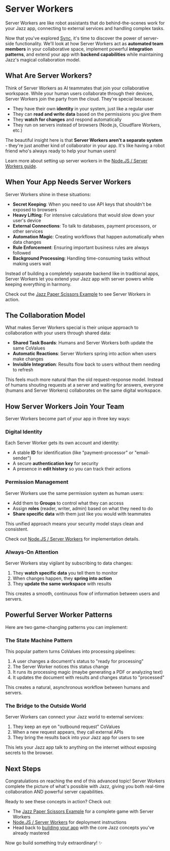 
# Server Workers

Server Workers are like robot assistants that do behind-the-scenes work for your Jazz app, connecting to external services and handling complex tasks.

Now that you've explored [Sync](/docs/building-with-jazz/sync), it's time to discover the power of server-side functionality. We'll look at how Server Workers act as **automated team members** in your collaborative space, implement powerful **integration patterns**, and extend your app with **backend capabilities** while maintaining Jazz's magical collaboration model.

## What Are Server Workers?

Think of Server Workers as AI teammates that join your collaborative workspace. While your human users collaborate through their devices, Server Workers join the party from the cloud. They're special because:

- They have their own **identity** in your system, just like a regular user
- They can **read and write data** based on the permissions you give them
- They **watch for changes** and respond automatically
- They run on servers instead of browsers (Node.js, Cloudflare Workers, etc.)

The beautiful insight here is that **Server Workers aren't a separate system** - they're just another kind of collaborator in your app. It's like having a robot friend who's always ready to help your human users!

Learn more about setting up server workers in the [Node.JS / Server Workers guide](/docs/project-setup/server-side).

## When Your App Needs Server Workers

Server Workers shine in these situations:

- **Secret Keeping**: When you need to use API keys that shouldn't be exposed to browsers
- **Heavy Lifting**: For intensive calculations that would slow down your user's device
- **External Connections**: To talk to databases, payment processors, or other services
- **Automation Magic**: Creating workflows that happen automatically when data changes
- **Rule Enforcement**: Ensuring important business rules are always followed
- **Background Processing**: Handling time-consuming tasks without making users wait

Instead of building a completely separate backend like in traditional apps, Server Workers let you extend your Jazz app with server powers while keeping everything in harmony.

Check out the [Jazz Paper Scissors Example](https://github.com/garden-co/jazz/tree/main/examples/jazz-paper-scissors) to see Server Workers in action.

## The Collaboration Model

What makes Server Workers special is their unique approach to collaboration with your users through shared data:

- **Shared Task Boards**: Humans and Server Workers both update the same CoValues
- **Automatic Reactions**: Server Workers spring into action when users make changes
- **Invisible Integration**: Results flow back to users without them needing to refresh

This feels much more natural than the old request-response model. Instead of humans shouting requests at a server and waiting for answers, everyone (humans and Server Workers) collaborates on the same digital workspace.

## How Server Workers Join Your Team

Server Workers become part of your app in three key ways:

### Digital Identity

Each Server Worker gets its own account and identity:

- A stable **ID** for identification (like "payment-processor" or "email-sender")
- A secure **authentication key** for security
- A presence in **edit history** so you can track their actions

### Permission Management

Server Workers use the same permission system as human users:

- Add them to **Groups** to control what they can access
- Assign **roles** (reader, writer, admin) based on what they need to do
- **Share specific data** with them just like you would with teammates

This unified approach means your security model stays clean and consistent.

Check out [Node.JS / Server Workers](/docs/project-setup/server-side) for implementation details.

### Always-On Attention

Server Workers stay vigilant by subscribing to data changes:

1. They **watch specific data** you tell them to monitor
2. When changes happen, they **spring into action**
3. They **update the same workspace** with results

This creates a smooth, continuous flow of information between users and servers.

## Powerful Server Worker Patterns

Here are two game-changing patterns you can implement:

### The State Machine Pattern

This popular pattern turns CoValues into processing pipelines:

1. A user changes a document's status to "ready for processing"
2. The Server Worker notices this status change
3. It runs its processing magic (maybe generating a PDF or analyzing text)
4. It updates the document with results and changes status to "processed"

This creates a natural, asynchronous workflow between humans and servers.

### The Bridge to the Outside World

Server Workers can connect your Jazz world to external services:

1. They keep an eye on "outbound request" CoValues
2. When a new request appears, they call external APIs
3. They bring the results back into your Jazz app for users to see

This lets your Jazz app talk to anything on the internet without exposing secrets to the browser.

## Next Steps

Congratulations on reaching the end of this advanced topic! Server Workers complete the picture of what's possible with Jazz, giving you both real-time collaboration AND powerful server capabilities.

Ready to see these concepts in action? Check out:

- The [Jazz Paper Scissors Example](https://github.com/garden-co/jazz/tree/main/examples/jazz-paper-scissors) for a complete game with Server Workers
- [Node.JS / Server Workers](/docs/project-setup/server-side) for deployment instructions
- Head back to [building your app](/docs/building-with-jazz/groups#next-steps) with the core Jazz concepts you've already mastered

Now go build something truly extraordinary! ✨
